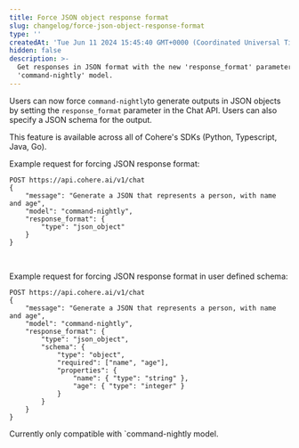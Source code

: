 ```yaml
---
title: Force JSON object response format
slug: changelog/force-json-object-response-format
type: ''
createdAt: 'Tue Jun 11 2024 15:45:40 GMT+0000 (Coordinated Universal Time)'
hidden: false
description: >-
  Get responses in JSON format with the new 'response_format' parameter for the
  'command-nightly' model.
---
```

Users can now force `command-nightly`to generate outputs in JSON objects by setting the `response_format` parameter in the Chat API. Users can also specify a JSON schema for the output.

This feature is available across all of Cohere's SDKs (Python, Typescript, Java, Go).

Example request for forcing JSON response format: 

```Text cURL
POST https://api.cohere.ai/v1/chat
{
    "message": "Generate a JSON that represents a person, with name and age",
    "model": "command-nightly",
    "response_format": {
        "type": "json_object"
    }
}
```

<br />

Example request for forcing JSON response format in user defined schema: 

```Text cURL
POST https://api.cohere.ai/v1/chat
{
    "message": "Generate a JSON that represents a person, with name and age",
    "model": "command-nightly",
    "response_format": {
        "type": "json_object",
        "schema": {
            "type": "object",
            "required": ["name", "age"],
            "properties": {
                "name": { "type": "string" },
                "age": { "type": "integer" }
            }
        }
    }
}

```

Currently only compatible with \`command-nightly model.
